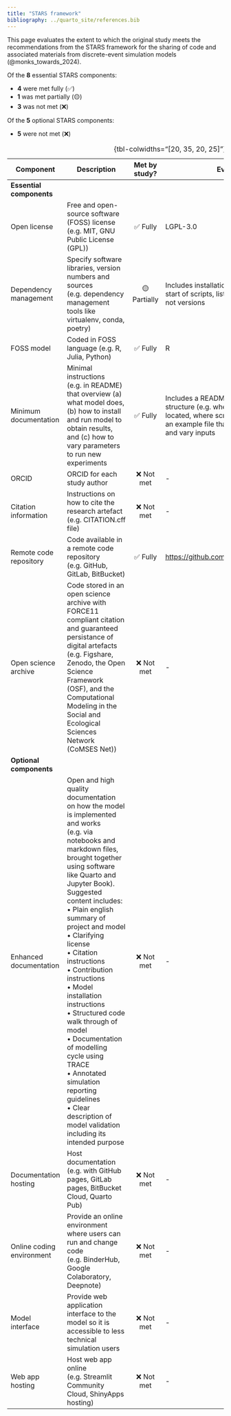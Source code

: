 ```yaml
---
title: "STARS framework"
bibliography: ../quarto_site/references.bib
---
```


This page evaluates the extent to which the original study meets the recommendations from the STARS framework for the sharing of code and associated materials from discrete-event simulation models (@monks_towards_2024).

Of the **8** essential STARS components:

* **4** were met fully (✅)
* **1** was met partially (🟡)
* **3** was not met (❌)

Of the **5** optional STARS components:

* **5** were not met (❌)

| Component | Description | Met by study? | Evidence/location |
| - | - | :-: | - |
| **Essential components** |
| Open license | Free and open-source software (FOSS) license (e.g. MIT, GNU Public License (GPL)) | ✅ Fully | LGPL-3.0 |
| Dependency management | Specify software libraries, version numbers and sources (e.g. dependency management tools like virtualenv, conda, poetry) | 🟡 Partially | Includes installation instructions/commandas at start of scripts, listing the required packages, but not versions |
| FOSS model | Coded in FOSS language (e.g. R, Julia, Python) | ✅ Fully | R |
| Minimum documentation | Minimal instructions (e.g. in README) that overview (a) what model does, (b) how to install and run model to obtain results, and (c) how to vary parameters to run new experiments | ✅ Fully | Includes a README which describe the repository structure (e.g. where input parameters are located, where script is located), which directs to an example file that explains how to run the model and vary inputs |
| ORCID | ORCID for each study author | ❌ Not met | - |
| Citation information | Instructions on how to cite the research artefact (e.g. CITATION.cff file) | ❌ Not met | - |
| Remote code repository | Code available in a remote code repository (e.g. GitHub, GitLab, BitBucket) | ✅ Fully | <https://github.com/mikesweeting/AAA_DES_model> |
| Open science archive | Code stored in an open science archive with FORCE11 compliant citation and guaranteed persistance of digital artefacts (e.g. Figshare, Zenodo, the Open Science Framework (OSF), and the Computational Modeling in the Social and Ecological Sciences Network (CoMSES Net)) | ❌ Not met | - |
| **Optional components** |
| Enhanced documentation | Open and high quality documentation on how the model is implemented and works  (e.g. via notebooks and markdown files, brought together using software like Quarto and Jupyter Book). Suggested content includes:<br>• Plain english summary of project and model<br>• Clarifying license<br>• Citation instructions<br>• Contribution instructions<br>• Model installation instructions<br>• Structured code walk through of model<br>• Documentation of modelling cycle using TRACE<br>• Annotated simulation reporting guidelines<br>• Clear description of model validation including its intended purpose | ❌ Not met | - |
| Documentation hosting | Host documentation (e.g. with GitHub pages, GitLab pages, BitBucket Cloud, Quarto Pub) | ❌ Not met | - |
| Online coding environment | Provide an online environment where users can run and change code (e.g. BinderHub, Google Colaboratory, Deepnote) | ❌ Not met | - |
| Model interface | Provide web application interface to the model so it is accessible to less technical simulation users | ❌ Not met | - |
| Web app hosting | Host web app online (e.g. Streamlit Community Cloud, ShinyApps hosting) | ❌ Not met | - |
: {tbl-colwidths="[20, 35, 20, 25]"}
